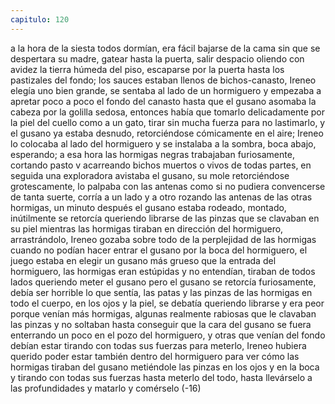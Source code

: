 ```yaml
---
capitulo: 120
---
```


a la hora de la siesta todos dormían, era fácil bajarse de la cama sin que se
despertara su madre, gatear hasta la puerta, salir despacio oliendo con avidez la
tierra húmeda del piso, escaparse por la puerta hasta los pastizales del fondo; los
sauces estaban llenos de bichos-canasto, Ireneo elegía uno bien grande, se
sentaba al lado de un hormiguero y empezaba a apretar poco a poco el fondo del
canasto hasta que el gusano asomaba la cabeza por la golilla sedosa, entonces
había que tomarlo delicadamente por la piel del cuello como a un gato, tirar sin
mucha fuerza para no lastimarlo, y el gusano ya estaba desnudo, retorciéndose
cómicamente en el aire; Ireneo lo colocaba al lado del hormiguero y se instalaba a
la sombra, boca abajo, esperando; a esa hora las hormigas negras trabajaban
furiosamente, cortando pasto v acarreando bichos muertos o vivos de todas
partes, en seguida una exploradora avistaba el gusano, su mole retorciéndose
grotescamente, lo palpaba con las antenas como si no pudiera convencerse de
tanta suerte, corría a un lado y a otro rozando las antenas de las otras hormigas,
un minuto después el gusano estaba rodeado, montado, inútilmente se retorcía
queriendo librarse de las pinzas que se clavaban en su piel mientras las hormigas
tiraban en dirección del hormiguero, arrastrándolo, Ireneo gozaba sobre todo de
la perplejidad de las hormigas cuando no podían hacer entrar el gusano por la
boca del hormiguero, el juego estaba en elegir un gusano más grueso que la
entrada del hormiguero, las hormigas eran estúpidas y no entendían, tiraban de
todos lados queriendo meter el gusano pero el gusano se retorcía furiosamente,
debía ser horrible lo que sentía, las patas y las pinzas de las hormigas en todo el
cuerpo, en los ojos y la piel, se debatía queriendo librarse y era peor porque
venían más hormigas, algunas realmente rabiosas que le clavaban las pinzas y no
soltaban hasta conseguir que la cara del gusano se fuera enterrando un poco en
el pozo del hormiguero, y otras que venían del fondo debían estar tirando con
todas sus fuerzas para meterlo, Ireneo hubiera querido poder estar también
dentro del hormiguero para ver cómo las hormigas tiraban del gusano
metiéndole las pinzas en los ojos y en la boca y tirando con todas sus fuerzas
hasta meterlo del todo, hasta llevárselo a las profundidades y matarlo y
comérselo
(-16)
